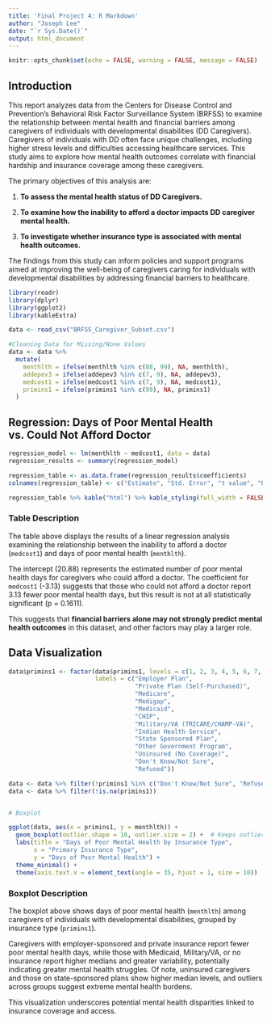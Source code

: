 ```yaml
---
title: 'Final Project 4: R Markdown'
author: "Joseph Lee"
date: "`r Sys.Date()`"
output: html_document
---
```

     
```r
knitr::opts_chunk$set(echo = FALSE, warning = FALSE, message = FALSE)
```

## Introduction

This report analyzes data from the Centers for Disease Control and Prevention's Behavioral Risk Factor Surveillance System (BRFSS) to examine the relationship between mental health and financial barriers among caregivers of individuals with developmental disabilities (DD Caregivers). Caregivers of individuals with DD often face unique challenges, including higher stress levels and difficulties accessing healthcare services. This study aims to explore how mental health outcomes correlate with financial hardship and insurance coverage among these caregivers.

The primary objectives of this analysis are:

1. **To assess the mental health status of DD Caregivers.**

2. **To examine how the inability to afford a doctor impacts DD caregiver mental health.**

3. **To investigate whether insurance type is associated with mental health outcomes.**

The findings from this study can inform policies and support programs aimed at improving the well-being of caregivers caring for individuals with developmental disabilities by addressing financial barriers to healthcare.

```r
library(readr)
library(dplyr)
library(ggplot2)
library(kableExtra)

data <- read_csv("BRFSS_Caregiver_Subset.csv")

#Cleaning Data for Missing/None Values
data <- data %>% 
  mutate(
    menthlth = ifelse(menthlth %in% c(88, 99), NA, menthlth),
    addepev3 = ifelse(addepev3 %in% c(7, 9), NA, addepev3),
    medcost1 = ifelse(medcost1 %in% c(7, 9), NA, medcost1),
    primins1 = ifelse(primins1 %in% c(99), NA, primins1)
  )

```

## Regression: Days of Poor Mental Health vs. Could Not Afford Doctor
```r
regression_model <- lm(menthlth ~ medcost1, data = data)
regression_results <- summary(regression_model)

regression_table <- as.data.frame(regression_results$coefficients)
colnames(regression_table) <- c("Estimate", "Std. Error", "t value", "Pr(>|t|)")

regression_table %>% kable("html") %>% kable_styling(full_width = FALSE)
```

### Table Description

The table above displays the results of a linear regression analysis examining the relationship between the inability to afford a doctor (`medcost1`) and days of poor mental health (`menthlth`).  

The intercept (20.88) represents the estimated number of poor mental health days for caregivers who could afford a doctor. The coefficient for `medcost1` (-3.13) suggests that those who could not afford a doctor report 3.13 fewer poor mental health days, but this result is not at all statistically significant (p = 0.1611). 

This suggests that **financial barriers alone may not strongly predict mental health outcomes** in this dataset, and other factors may play a larger role.



## Data Visualization
```r
data$primins1 <- factor(data$primins1, levels = c(1, 2, 3, 4, 5, 6, 7, 8, 9, 10, 88, 77, 99),
                        labels = c("Employer Plan", 
                                   "Private Plan (Self-Purchased)", 
                                   "Medicare", 
                                   "Medigap", 
                                   "Medicaid", 
                                   "CHIP", 
                                   "Military/VA (TRICARE/CHAMP-VA)", 
                                   "Indian Health Service", 
                                   "State Sponsored Plan", 
                                   "Other Government Program", 
                                   "Uninsured (No Coverage)", 
                                   "Don't Know/Not Sure", 
                                   "Refused"))

data <- data %>% filter(!primins1 %in% c("Don't Know/Not Sure", "Refused"))
data <- data %>% filter(!is.na(primins1))


# Boxplot

ggplot(data, aes(x = primins1, y = menthlth)) +
  geom_boxplot(outlier.shape = 16, outlier.size = 2) +  # Keeps outliers visible
  labs(title = "Days of Poor Mental Health by Insurance Type",
       x = "Primary Insurance Type",
       y = "Days of Poor Mental Health") +
  theme_minimal() +
  theme(axis.text.x = element_text(angle = 35, hjust = 1, size = 10))

```

### Boxplot Description

The boxplot above shows days of poor mental health (`menthlth`) among caregivers of individuals with developmental disabilities, grouped by insurance type (`primins1`).

Caregivers with employer-sponsored and private insurance report fewer poor mental health days, while those with Medicaid, Military/VA, or no insurance report higher medians and greater variability, potentially indicating greater mental health struggles. Of note, uninsured caregivers and those on state-sponsored plans show higher median levels, and outliers across groups suggest extreme mental health burdens.

This visualization underscores potential mental health disparities linked to insurance coverage and access.


